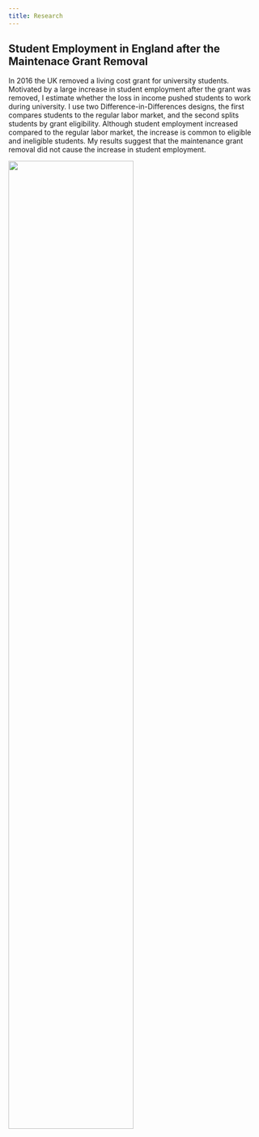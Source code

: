 ```yaml
---
title: Research
---
```


::: grid
::: g-col-6
## Student Employment in England after the Maintenace Grant Removal
:::

::: g-col-6
In 2016 the UK removed a living cost grant for university students. Motivated by a large increase in student employment after the grant was removed, I estimate whether the loss in income pushed students to work during university. I use two Difference-in-Differences designs, the first compares students to the regular labor market, and the second splits students by grant eligibility. Although student employment increased compared to the regular labor market, the increase is common to eligible and ineligible students. My results suggest that the maintenance grant removal did not cause the increase in student employment.
:::

::: g-col-12
![](img/employment_ts.png){width="70%"}
:::
:::
